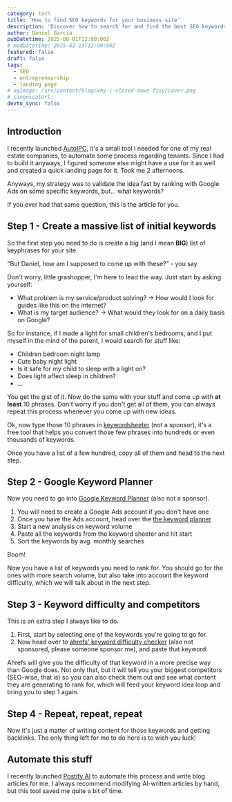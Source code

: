 ```yaml
---
category: tech
title: 'How to find SEO keywords for your business site'
description: 'Discover how to search for and find the best SEO keywords for your landing page'
author: Daniel Garcia
pubDatetime: 2025-08-01T12:00:00Z
# modDatetime: 2025-03-13T12:00:00Z
featured: false
draft: false
tags:
  - SEO
  - entrepreneurship
  - landing page
# ogImage: /src/content/blog/why-i-closed-down-fisy/cover.png
# canonicalUrl:
devto_sync: false
---
```


## Introduction

I recently launched [AutoIPC](https://autoipc.es), it's a small tool I needed for one of my real estate companies, to automate some process regarding tenants. Since I had to build it anyways, I figured someone else might have a use for it as well and created a quick landing page for it. Took me 2 afternoons.

Anyways, my strategy was to validate the idea fast by ranking with Google Ads on some specific keywords, but... what keywords?

If you ever had that same question, this is the article for you.

## Step 1 - Create a massive list of initial keywords

So the first step you need to do is create a big (and I mean **BIG**) list of keyphrases for your site.

"But Daniel, how am I supposed to come up with these?" - you say

Don't worry, little grashopper, I'm here to lead the way. Just start by asking yourself:

- What problem is my service/product solving? -> How would I look for guides like this on the internet?
- What is my target audience? -> What would they look for on a daily basis on Google?

So for instance, if I made a light for small children's bedrooms, and I put myself in the mind of the parent, I would search for stuff like:

- Children bedroom night lamp
- Cute baby night light
- Is it safe for my child to sleep with a light on?
- Does light affect sleep in children?
- ...

You get the gist of it. Now do the same with your stuff and come up with **at least** 10 phrases. Don't worry if you don't get all of them, you can always repeat this process whenever you come up with new ideas.

Ok, now type those 10 phrases in [keywordsheeter](https://keywordsheeter.com/) (not a sponsor), it's a free tool that helps you convert those few phrases into hundreds or even thousands of keywords.

Once you have a list of a few hundred, copy all of them and head to the next step.

## Step 2 - Google Keyword Planner

Now you need to go into [Google Keyword Planner](https://business.google.com/ad-tools/keyword-planner/) (also not a sponsor).

1. You will need to create a Google Ads account if you don't have one
2. Once you have the Ads account, head over the [the keyword planner](https://ads.google.com/aw/keywordplanner/home)
3. Start a new analysis on keyword volume
4. Paste all the keywords from the keyword sheeter and hit start
5. Sort the keywords by avg. monthly searches

Boom!

Now you have a list of keywords you need to rank for. You should go for the ones with more search volume, but also take into account the keyword difficulty, which we will talk about in the next step.

## Step 3 - Keyword difficulty and competitors

This is an extra step I always like to do.

1. First, start by selecting one of the keywords you're going to go for.
2. Now head over to [ahrefs' keyword difficulty checker](https://ahrefs.com/keyword-difficulty) (also not sponsored, please someone sponsor me), and paste that keyword.

Ahrefs will give you the difficulty of that keyword in a more precise way than Google does. Not only that, but it will tell you your biggest competitors (SEO-wise, that is) so you can also check them out and see what content they are generating to rank for, which will feed your keyword idea loop and bring you to step 1 again.

## Step 4 - Repeat, repeat, repeat

Now it's just a matter of writing content for those keywords and getting backlinks. The only thing left for me to do here is to wish you luck!

## Automate this stuff

I recently launched [Postify AI](https://postifyai.com) to automate this process and write blog articles for me. I always recommend modifying AI-written articles by hand, but this tool saved me quite a bit of time.
